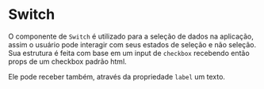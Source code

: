 

<Meta title='Data input/Switch' component={Switch} />

# Switch

O componente de `Switch` é utilizado para a seleção de dados na aplicação, assim o usuário pode interagir com seus estados de seleção e não seleção. Sua estrutura é feita com base em um input de `checkbox` recebendo então props de um checkbox padrão html.

<Preview>
  <Story
    name='Base'
    parameters={{
      design: {
        type: 'figma',
        url: 'https://www.figma.com/file/O3bKxIcsj2rc1FNIRclJyT/Saturn-System?node-id=248%3A643'
      }
    }}
  >
    <SaturnProvider>
      <Flex>
        <Switch name='base' defaultChecked />
        <Switch name='disabled_on' disabled defaultChecked />
        <Switch name='disabled_off' disabled />
      </Flex>
    </SaturnProvider>
  </Story>
</Preview>

Ele pode receber também, através da propriedade `label` um texto.

<Preview>
  <Story
    name='Base + text'
    parameters={{
      design: {
        type: 'figma',
        url: 'https://www.figma.com/file/O3bKxIcsj2rc1FNIRclJyT/Saturn-System?node-id=248%3A643'
      }
    }}
  >
    <SaturnProvider>
      <Flex>
        <Switch name='base_text' label='Label' defaultChecked mr={12} />
        <Switch name='disabled_on_text' label='Disabled selecionado' disabled defaultChecked mr={12} />
        <Switch name='disabled_off_text' label='Disabled descelecionado' disabled mr={12} />
      </Flex>
    </SaturnProvider>
  </Story>
</Preview>

<Props of={Switch} />
